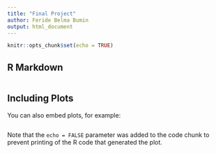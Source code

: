 ```yaml
---
title: "Final Project"
author: Feride Belma Bumin
output: html_document
---
```


```r
knitr::opts_chunk$set(echo = TRUE)
```

## R Markdown



```r

```

## Including Plots

You can also embed plots, for example:

```r
```

Note that the `echo = FALSE` parameter was added to the code chunk to prevent printing of the R code that generated the plot.
